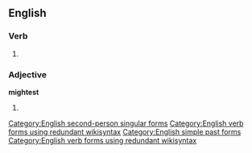==English==

===Verb===
{{head|en}}

# {{context|archaic|lang=en}} {{form of|Second-person singular simple past of|may|lang=en}}

===Adjective===
'''mightest'''

# {{context|obsolete|lang=en}} {{en-superlative of|might}}

[[Category:English second-person singular forms]]
[[Category:English verb forms using redundant wikisyntax]]
[[Category:English simple past forms]]
[[Category:English verb forms using redundant wikisyntax]]